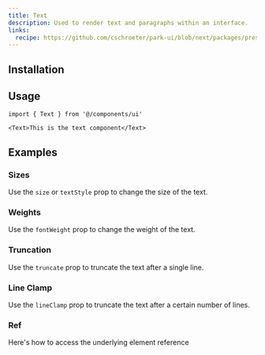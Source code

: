 ```yaml
---
title: Text
description: Used to render text and paragraphs within an interface.
links:
  recipe: https://github.com/cschroeter/park-ui/blob/next/packages/preset/src/recipes/text.ts
---
```


<ComponentExample name="basic" />

## Installation

<InstallationGuide />

## Usage

```tsx
import { Text } from '@/components/ui'
```

```tsx
<Text>This is the text component</Text>
```

## Examples

### Sizes

Use the `size` or `textStyle` prop to change the size of the text.

<ComponentExample name="sizes" />

### Weights

Use the `fontWeight` prop to change the weight of the text.

<ComponentExample name="weights" />

### Truncation

Use the `truncate` prop to truncate the text after a single line.

<ComponentExample name="truncate" />

### Line Clamp

Use the `lineClamp` prop to truncate the text after a certain number of lines.

<ComponentExample name="lineClamp" />

### Ref

Here's how to access the underlying element reference

<ComponentExample name="ref" />